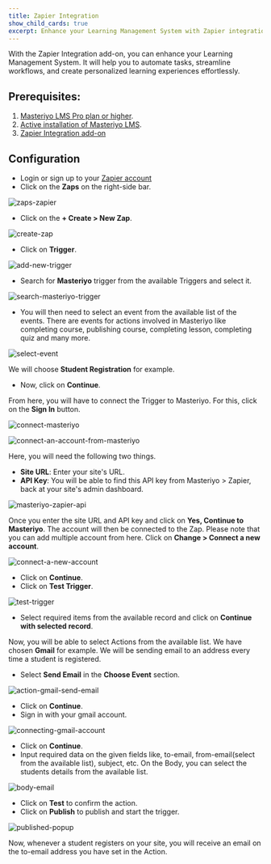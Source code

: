 ```yaml
---
title: Zapier Integration
show_child_cards: true
excerpt: Enhance your Learning Management System with Zapier integration. Automate tasks, streamline workflows, and create personalized learning experiences effortlessly.
---
```


With the Zapier Integration add-on, you can enhance your Learning Management System. It will help you to automate tasks, streamline workflows, and create personalized learning experiences effortlessly.

## Prerequisites:

1. [Masteriyo LMS Pro plan or higher](https://masteriyo.com/pricing/).  
2. [Active installation of Masteriyo LMS](https://docs.masteriyo.com/getting-started/installation#installing-masteriyo-lms-pro-version).  
3. [Zapier Integration add-on](https://docs.masteriyo.com/getting-started/activate-masteriyo-addons)

## Configuration

- Login or sign up to your [Zapier account](https://zapier.com/app/login)
- Click on the **Zaps** on the right-side bar.

![zaps-zapier](https://github.com/Masteriyo/masteriyo-docs/assets/75772539/eabf16e6-c948-41a2-8ab8-cab72e05a73a)

- Click on the **+ Create > New Zap**.

![create-zap](https://github.com/Masteriyo/masteriyo-docs/assets/75772539/eb802b15-7357-40cc-9029-3af36c2a30bd)

- Click on **Trigger**.

![add-new-trigger](https://github.com/Masteriyo/masteriyo-docs/assets/75772539/286b2083-f1c0-48f9-b9fe-ed61caa8ac79)

- Search for **Masteriyo** trigger from the available Triggers and select it.

![search-masteriyo-trigger](https://github.com/Masteriyo/masteriyo-docs/assets/75772539/4446b557-e403-4114-98b1-517472f30167)

- You will then need to select an event from the available list of the events. There are events for actions involved in Masteriyo like completing course, publishing course, completing lesson, completing quiz and many more.

![select-event](https://github.com/Masteriyo/masteriyo-docs/assets/75772539/d6048498-1c47-4a26-80e6-110741004d31)

We will choose **Student Registration** for example.

- Now, click on **Continue**.

From here, you will have to connect the Trigger to Masteriyo. For this, click on the **Sign In** button.

![connect-masteriyo](https://github.com/Masteriyo/masteriyo-docs/assets/75772539/a0124d6c-35c6-45a9-a52b-1964fa7af57c)

![connect-an-account-from-masteriyo](https://github.com/Masteriyo/masteriyo-docs/assets/75772539/19e472b8-585d-405a-a1c2-65c866340318)

Here, you will need the following two things.

- **Site URL**: Enter your site's URL.
- **API Key**: You will be able to find this API key from Masteriyo > Zapier, back at your site's admin dashboard.

![masteriyo-zapier-api](https://github.com/Masteriyo/masteriyo-docs/assets/75772539/a14ac3b4-10a5-42ff-aa4b-5f508419f8a7)

Once you enter the site URL and API key and click on **Yes, Continue to Masteriyo**. The account will then be connected to the Zap. Please note that you can add multiple account from here. Click on **Change > Connect a new account**.

![connect-a-new-account](https://github.com/Masteriyo/masteriyo-docs/assets/75772539/12867407-bd3c-432b-a701-faabafd26abf)

- Click on **Continue**.
- Click on **Test Trigger**.

![test-trigger](https://github.com/Masteriyo/masteriyo-docs/assets/75772539/6deb4ce0-c1a5-4810-a68a-6f9263f2500b)

- Select required items from the available record and click on **Continue with selected record**.

Now, you will be able to select Actions from the available list. We have chosen **Gmail** for example. We will be sending email to an address every time a student is registered.

- Select **Send Email** in the **Choose Event** section.

![action-gmail-send-email](https://github.com/Masteriyo/masteriyo-docs/assets/75772539/45e0e0c4-835c-4982-92da-7d967d770410)

- Click on **Continue**.
- Sign in with your gmail account.

![connecting-gmail-account](https://github.com/Masteriyo/masteriyo-docs/assets/75772539/f4bbde25-8d3c-4a4d-a1bf-d02e9d0a3cc0)

- Click on **Continue**.
- Input required data on the given fields like, to-email, from-email(select from the available list), subject, etc. On the Body, you can select the students details from the available list.

![body-email](https://github.com/Masteriyo/masteriyo-docs/assets/75772539/34dd5c28-6502-4555-b4ee-727276f39a8e)

- Click on **Test** to confirm the action.
- Click on **Publish** to publish and start the trigger.

![published-popup](https://github.com/Masteriyo/masteriyo-docs/assets/75772539/9e17923c-a561-40e2-b4b1-88ebcbc819f3)

Now, whenever a student registers on your site, you will receive an email on the to-email address you have set in the Action.
